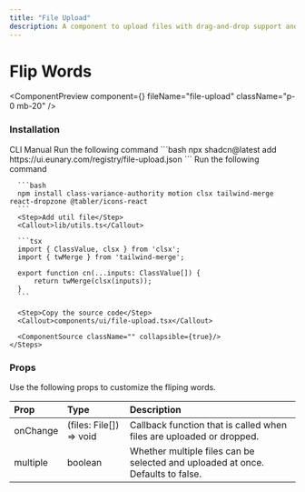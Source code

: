 ```yaml
---
title: "File Upload"
description: A component to upload files with drag-and-drop support and file preview.
---
```


# Flip Words

<ComponentPreview component={<FileUploadDemo />} fileName="file-upload" className="p-0 mb-20" />

### Installation

<Tabs defaultValue="manual">
  <TabsList>
    <TabsTrigger value="cli">CLI</TabsTrigger>
    <TabsTrigger value="manual">Manual</TabsTrigger>
  </TabsList>

  <TabsContent value="cli">
    <Steps>
      <Step>Run the following command</Step>
      ```bash
      npx shadcn@latest add https://ui.eunary.com/registry/file-upload.json
      ```
    </Steps>
  </TabsContent>

  <TabsContent value="manual">
    <Steps>
      <Step>Run the following command</Step>

      ```bash
      npm install class-variance-authority motion clsx tailwind-merge react-dropzone @tabler/icons-react
      ```
      <Step>Add util file</Step>
      <Callout>lib/utils.ts</Callout>

      ```tsx
      import { ClassValue, clsx } from 'clsx';
      import { twMerge } from 'tailwind-merge';

      export function cn(...inputs: ClassValue[]) {
          return twMerge(clsx(inputs));
      }
      ```

      <Step>Copy the source code</Step>
      <Callout>components/ui/file-upload.tsx</Callout>
     
      <ComponentSource className="" collapsible={true}/>
    </Steps>
  </TabsContent>
</Tabs>


### Props

Use the following props to customize the fliping words.

| Prop                | Type                     | Description                                        |
| :------------------ | :----------------------- | :------------------------------------------------- |
| <Callout>onChange</Callout>          | <Callout>(files: File[]) => void</Callout>          | Callback function that is called when files are uploaded or dropped. |
| <Callout>multiple</Callout>         | <Callout>boolean</Callout>         | Whether multiple files can be selected and uploaded at once. Defaults to false. |

<ExploreComponents recentlyAddedComponent="recent-component" nextComponent="theme-toggler"/>